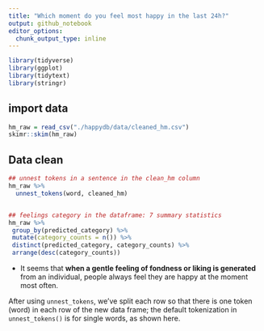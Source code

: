 ```yaml
---
title: "Which moment do you feel most happy in the last 24h?"
output: github_notebook
editor_options: 
  chunk_output_type: inline
---
```


```r
library(tidyverse)
library(ggplot)
library(tidytext)
library(stringr)
```

## import data

```r
hm_raw = read_csv("./happydb/data/cleaned_hm.csv")
skimr::skim(hm_raw)
```
## Data clean 
```r
## unnest tokens in a sentence in the clean_hm column 
hm_raw %>% 
  unnest_tokens(word, cleaned_hm)


## feelings category in the dataframe: 7 summary statistics 
hm_raw %>%
 group_by(predicted_category) %>% 
 mutate(category_counts = n()) %>% 
 distinct(predicted_category, category_counts) %>% 
 arrange(desc(category_counts))
```
* It seems that **when a gentle feeling of fondness or liking is generated** from an individual, people always feel they are happy at the moment most often.

After using `unnest_tokens`, we’ve split each row so that there is one token (word) in each row of the new data frame; the default tokenization in `unnest_tokens()` is for single words, as shown here.


```r

```







